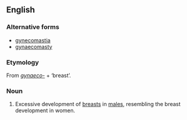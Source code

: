 ==English==
{{wikipedia}}

===Alternative forms===
*[[gynecomastia]]
*[[gynaecomasty]]

===Etymology===
From ''[[gynaeco-]]'' + {{AGr.}} '''{{polytonic|[[μαστός]]}}''' ‘breast’.

===Noun===
{{en-noun|-}}

# {{medicine}} Excessive development of [[breast]]s in [[male]]s, resembling the breast development in women.